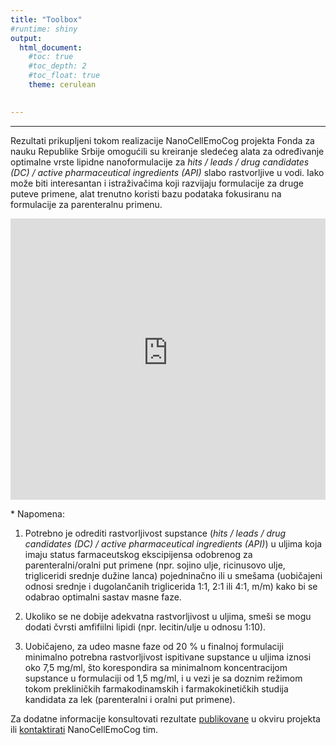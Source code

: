---
title: "Toolbox"
#runtime: shiny
output: 
  html_document:
    #toc: true
    #toc_depth: 2
    #toc_float: true
    theme: cerulean
    

---
<style type="text/css">
h1.title {
  font-size: 30px;
}

h1 { /* Header 1 */
  font-size: 20px
}
</style>
***

Rezultati prikupljeni tokom realizacije NanoCellEmoCog projekta Fonda za nauku Republike Srbije omogućili su kreiranje sledećeg alata za određivanje optimalne vrste lipidne nanoformulacije za *hits / leads / drug candidates (DC) / active pharmaceutical ingredients (API)* slabo rastvorljive u vodi. Iako može biti interesantan i istraživačima koji razvijaju formulacije za druge puteve primene, alat trenutno koristi bazu podataka fokusiranu na formulacije za parenteralnu primenu.

&NewLine;
&NewLine;


<iframe height="450" width="100%" frameborder="no" src="https://nanocellemocog.shinyapps.io/my_app/"> </iframe>


&NewLine;
&NewLine;

\* Napomena:

1. Potrebno je odrediti rastvorljivost supstance (*hits / leads / drug candidates (DC) / active pharmaceutical ingredients (API)*) u uljima koja imaju status farmaceutskog ekscipijensa odobrenog za parenteralni/oralni put primene (npr. sojino ulje, ricinusovo ulje, trigliceridi srednje dužine lanca) pojedninačno ili u smešama (uobičajeni odnosi srednje i dugolančanih triglicerida 1:1, 2:1 ili 4:1, m/m) kako bi se odabrao optimalni sastav masne faze. 

2. Ukoliko se ne dobije adekvatna rastvorljivost u uljima, smeši se mogu dodati čvrsti amfifiilni lipidi (npr. lecitin/ulje u odnosu 1:10).

3. Uobičajeno, za udeo masne faze od 20 % u finalnoj formulaciji minimalno potrebna rastvorljivost ispitivane supstance u uljima iznosi oko 7,5 mg/ml, što korespondira sa minimalnom koncentracijom supstance u formulaciji od 1,5 mg/ml, i u vezi je sa doznim režimom tokom prekliničkih farmakodinamskih i farmakokinetičkih studija kandidata za lek (parenteralni i oralni put primene).

&NewLine;
&NewLine;

Za dodatne informacije konsultovati rezultate
[publikovane](https://nanocellemocog.github.io/NanoCellEmoCog/publikacije.html) u okviru projekta ili
[kontaktirati](https://nanocellemocog.github.io/NanoCellEmoCog/kontakt.html) NanoCellEmoCog tim.